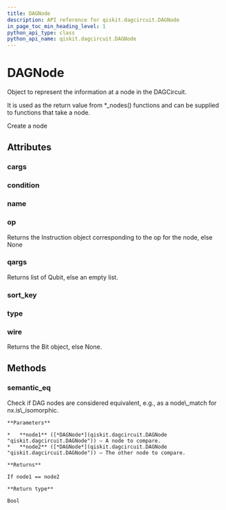 ```yaml
---
title: DAGNode
description: API reference for qiskit.dagcircuit.DAGNode
in_page_toc_min_heading_level: 1
python_api_type: class
python_api_name: qiskit.dagcircuit.DAGNode
---
```


# DAGNode

<Class id="qiskit.dagcircuit.DAGNode" isDedicatedPage={true} github="https://github.com/qiskit/qiskit/tree/stable/0.14/qiskit/dagcircuit/dagnode.py" signature="DAGNode(type=None, op=None, name=None, qargs=None, cargs=None, condition=None, wire=None, nid=- 1)" modifiers="class">
  Object to represent the information at a node in the DAGCircuit.

  It is used as the return value from \*\_nodes() functions and can be supplied to functions that take a node.

  Create a node

  ## Attributes

  <span id="dagnode-cargs" />

  ### cargs

  <Attribute id="qiskit.dagcircuit.DAGNode.cargs" />

  <span id="dagnode-condition" />

  ### condition

  <Attribute id="qiskit.dagcircuit.DAGNode.condition" />

  <span id="dagnode-name" />

  ### name

  <Attribute id="qiskit.dagcircuit.DAGNode.name" />

  <span id="dagnode-op" />

  ### op

  <Attribute id="qiskit.dagcircuit.DAGNode.op">
    Returns the Instruction object corresponding to the op for the node, else None
  </Attribute>

  <span id="dagnode-qargs" />

  ### qargs

  <Attribute id="qiskit.dagcircuit.DAGNode.qargs">
    Returns list of Qubit, else an empty list.
  </Attribute>

  <span id="dagnode-sort-key" />

  ### sort\_key

  <Attribute id="qiskit.dagcircuit.DAGNode.sort_key" />

  <span id="dagnode-type" />

  ### type

  <Attribute id="qiskit.dagcircuit.DAGNode.type" />

  <span id="dagnode-wire" />

  ### wire

  <Attribute id="qiskit.dagcircuit.DAGNode.wire">
    Returns the Bit object, else None.
  </Attribute>

  ## Methods

  <span id="dagnode-semantic-eq" />

  ### semantic\_eq

  <Function id="qiskit.dagcircuit.DAGNode.semantic_eq" signature="DAGNode.semantic_eq(node1, node2)" modifiers="static">
    Check if DAG nodes are considered equivalent, e.g., as a node\_match for nx.is\_isomorphic.

    **Parameters**

    *   **node1** ([*DAGNode*](qiskit.dagcircuit.DAGNode "qiskit.dagcircuit.DAGNode")) – A node to compare.
    *   **node2** ([*DAGNode*](qiskit.dagcircuit.DAGNode "qiskit.dagcircuit.DAGNode")) – The other node to compare.

    **Returns**

    If node1 == node2

    **Return type**

    Bool
  </Function>
</Class>

